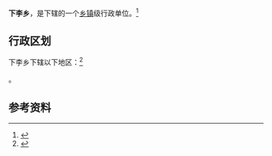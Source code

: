 {{中国乡级行政区|14/10/31/203/000}}

'''下李乡'''，是{{PRC admin/fullname|14/10/31/203/000|3}}下辖的一个[[乡镇|乡镇]]级行政单位。<ref>{{PRC admin/ref sgc|{{PRC admin/parent|14/10/31/203/000}}}}</ref>

== 行政区划 ==

下李乡下辖以下地区：<ref>{{PRC admin/ref sgc|14/10/31/203/000}}</ref>

{{PRC admin/children|14/10/31/203/000}}。

== 参考资料 ==

{{reflist}}

{{行政区划小作品}}
{{PRC admin/navcat|14/10/31/203/000}}
